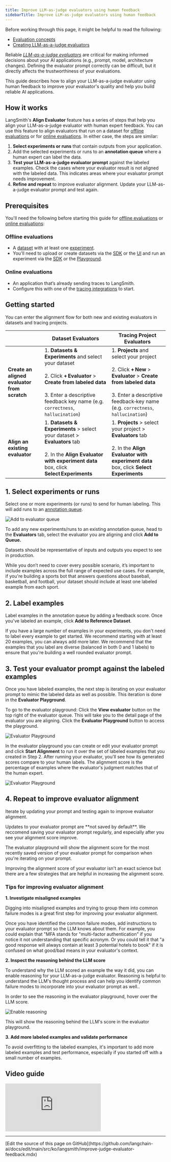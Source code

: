 ```yaml
---
title: Improve LLM-as-judge evaluators using human feedback
sidebarTitle: Improve LLM-as-judge evaluators using human feedback
---
```


<Check>
Before working through this page, it might be helpful to read the following:

* [Evaluation concepts](/langsmith/evaluation-concepts#evaluators)
* [Creating LLM-as-a-judge evaluators](/langsmith/llm-as-judge)
</Check>

Reliable [_LLM-as-a-judge evaluators_](/langsmith/evaluation-concepts#llm-as-judge) are critical for making informed decisions about your AI applications (e.g., prompt, model, architecture changes). Defining the evaluator prompt correctly can be difficult, but it directly affects the trustworthiness of your evaluations.

This guide describes how to align your LLM-as-a-judge evaluator using human feedback to improve your evaluator's quality and help you build reliable AI applications.

## How it works

LangSmith's **Align Evaluator** feature has a series of steps that help you align your LLM-as-a-judge evaluator with human expert feedback. You can use this feature to align evaluators that run on a dataset for [offline evaluations](/langsmith/evaluation-concepts#offline-evaluation) or for [online evaluations](/langsmith/evaluation-concepts#online-evaluation). In either case, the steps are similar:

1. **Select experiments or runs** that contain outputs from your application.
2. Add the selected experiments or runs to an **annotation queue** where a human expert can label the data.
3. **Test your LLM-as-a-judge evaluator prompt** against the labeled examples. Check the cases where your evaluator result is not aligned with the labeled data. This indicates areas where your evaluator prompt needs improvement.
4. **Refine and repeat** to improve evaluator alignment. Update your LLM-as-a-judge evaluator prompt and test again.

## Prerequisites

You'll need the following before starting this guide for [offline evaluations](#offline-evaluations) or [online evaluations](#online-evaluations):

### Offline evaluations

- A [dataset](/langsmith/evaluation-concepts#datasets) with at least one [experiment](/langsmith/evaluation-concepts#experiment).
- You'll need to upload or create datasets via the [SDK](/langsmith/manage-datasets-programmatically#create-a-dataset) or the [UI](/langsmith/manage-datasets-in-application#set-up-your-dataset) and run an experiment via the [SDK](/langsmith/evaluate-llm-application#run-the-evaluation) or the [Playground](/langsmith/run-evaluation-from-prompt-playground#5-run-your-evaluation).

### Online evaluations

- An application that’s already sending traces to LangSmith.
- Configure this with one of the [tracing integrations](/langsmith/observability-concepts#integrations) to start.

## Getting started

You can enter the alignment flow for both new and existing evaluators in datasets and tracing projects.

|                                              | Dataset Evaluators                                                                                                                                                                         | Tracing Project Evaluators                                                                                                                                                             |
| -------------------------------------------- | ------------------------------------------------------------------------------------------------------------------------------------------------------------------------------------------ | -------------------------------------------------------------------------------------------------------------------------------------------------------------------------------------- |
| **Create an aligned evaluator from scratch** | 1. **Datasets & Experiments** and select your dataset<br></br>2. Click **+ Evaluator** > **Create from labeled data**<br></br>3. Enter a descriptive feedback key name (e.g. `correctness`, `hallucination`) | 1. **Projects** and select your project<br></br>2. Click **+ New** > **Evaluator** > **Create from labeled data**<br></br>3. Enter a descriptive feedback‑key name (e.g. `correctness`, `hallucination`) |
| **Align an existing evaluator**              | 1. **Datasets & Experiments** > select your dataset > **Evaluators** tab<br></br>2. In the **Align Evaluator with experiment data** box, click **Select Experiments**                              | 1. **Projects** > select your project > **Evaluators** tab<br></br>2. In the **Align Evaluator with experiment data** box, click **Select Experiments**                                         |

## 1. Select experiments or runs

Select one or more experiments (or runs) to send for human labeling. This will add runs to an [annotation queue](/langsmith/evaluation-concepts#annotation-queues).

![Add to evaluator queue](/langsmith/images/add-to-evaluator-queue.gif)

To add any new experiments/runs to an existing annotation queue, head to the **Evaluators** tab, select the evaluator you are aligning and click **Add to Queue.**

<Check>
Datasets should be representative of inputs and outputs you expect to see in production.

While you don’t need to cover every possible scenario, it’s important to include examples across the full range of expected use cases. For example, if you're building a sports bot that answers questions about baseball, basketball, and football, your dataset should include at least one labeled example from each sport.
</Check>

## 2. Label examples

Label examples in the annotation queue by adding a feedback score. Once you've labeled an example, click **Add to Reference Dataset**.

<Check>
If you have a large number of examples in your experiments, you don't need to label every example to get started. We recommend starting with at least 20 examples, you can always add more later. We recommend that the examples that you label are diverse (balanced in both 0 and 1 labels) to ensure that you're building a well rounded evaluator prompt.
</Check>

## 3. Test your evaluator prompt against the labeled examples

Once you have labeled examples, the next step is iterating on your evaluator prompt to mimic the labeled data as well as possible. This iteration is done in the **Evaluator Playground**.

To go to the evaluator playground: Click the **View evaluator** button on the top right of the evaluator queue. This will take you to the detail page of the evaluator you are aligning. Click the **Evaluator Playground** button to access the playground.

![Evaluator Playground](/langsmith/images/evaluator-pg.gif)

In the evaluator playground you can create or edit your evaluator prompt and click **Start Alignment** to run it over the set of labeled examples that you created in Step 2. After running your evaluator, you'll see how its generated scores compare to your human labels. The alignment score is the percentage of examples where the evaluator's judgment matches that of the human expert.

![Evaluator Playground](/langsmith/images/alignment-evaluator-pg.gif)

## 4. Repeat to improve evaluator alignment

Iterate by updating your prompt and testing again to improve evaluator alignment.

<Check>
Updates to your evaluator prompt are **not saved by default**. We reccomend saving your evaluator prompt regularly, and especially after you see your alignment score improve.

The evaluator playground will show the alignment score for the most recently saved version of your evaluator prompt for comparison when you're iterating on your prompt.
</Check>

Improving the alignment score of your evaluator isn't an exact science but there are a few strategies that are helpful in increasing the alignment score.

### Tips for improving evaluator alignment

**1. Investigate misaligned examples**

Digging into misaligned examples and trying to group them into common failure modes is a great first step for improving your evaluator alignment.

Once you have identified the common failure modes, add instructions to your evaluator prompt so the LLM knows about them. For example, you could explain that "MFA stands for "multi-factor authentication" if you notice it not understanding that specific acronym. Or you could tell it that "a good response will always contain at least 3 potential hotels to book" if it is confused on what good/bad means in your evaluator's context.

**2. Inspect the reasoning behind the LLM score**

To understand why the LLM scored an example the way it did, you can enable reasoning for your LLM-as-a-judge evaluator. Reasoning is helpful to understand the LLM's thought process and can help you identify common failure modes to incorporate into your evaluator prompt as well..

In order to see the reasoning in the evaluator playground, hover over the LLM score.

![Enable reasoning](/langsmith/images/enable-reasoning.gif)

This will show the reasoning behind the LLM's score in the evaluator playground.

**3. Add more labeled examples and validate performance**

To avoid overfitting to the labeled examples, it's important to add more labeled examples and test performance, especially if you started off with a small number of examples.

## Video guide
<iframe
  className="w-full aspect-video rounded-xl"
  src="https://www.youtube.com/embed/-9o94oj4x0A?si=wfv9cN3L4DalMD2e"
  title="YouTube video player"
  frameBorder="0"
  allow="accelerometer; autoplay; clipboard-write; encrypted-media; gyroscope; picture-in-picture"
  allowFullScreen
></iframe>

---

<Callout icon="pen-to-square" iconType="regular">
  [Edit the source of this page on GitHub](https://github.com/langchain-ai/docs/edit/main/src/ko/langsmith/improve-judge-evaluator-feedback.mdx)
</Callout>
